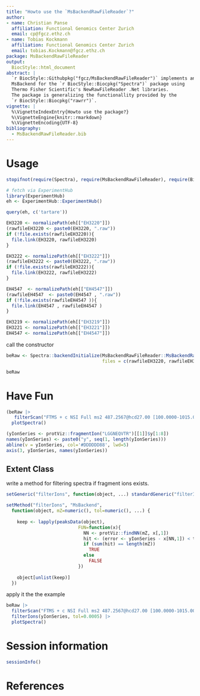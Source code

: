 ```yaml
---
title: "Howto use the `MsBackendRawFileReader`?"
author:
- name: Christian Panse
  affiliation: Functional Genomics Center Zurich
  email: cp@fgcz.ethz.ch
- name: Tobias Kockmann
  affiliation: Functional Genomics Center Zurich
  email: tobias.Kockmann@fgcz.ethz.ch
package: MsBackendRawFileReader
output:
  BiocStyle::html_document
abstract: |
  `r BiocStyle::Githubpkg("fgcz/MsBackendRawFileReader")` implements an
  MsBackend for the `r BiocStyle::Biocpkg("Spectra")` package using
  Thermo Fisher Scientific's NewRawFileReader .Net libraries.
  The package is generalizing the functionallity provided by the
  `r BiocStyle::Biocpkg("rawrr")`.
vignette: |
  %\VignetteIndexEntry{Howto use the package?}
  %\VignetteEngine{knitr::rmarkdown}
  %\VignetteEncoding{UTF-8}
bibliography:
  - MsBackendRawFileReader.bib
---
```


# Usage

```r
stopifnot(require(Spectra), require(MsBackendRawFileReader), require(BiocParallel))
```


```r
# fetch via ExperimentHub
library(ExperimentHub)
eh <- ExperimentHub::ExperimentHub()
```

```r
query(eh, c('tartare'))
```

```r
EH3220 <- normalizePath(eh[["EH3220"]])
(rawfileEH3220 <- paste0(EH3220, ".raw"))
if (!file.exists(rawfileEH3220)){
  file.link(EH3220, rawfileEH3220)
}

EH3222 <- normalizePath(eh[["EH3222"]])
(rawfileEH3222 <- paste0(EH3222, ".raw"))
if (!file.exists(rawfileEH3222)){
  file.link(EH3222, rawfileEH3222)
}

EH4547  <- normalizePath(eh[["EH4547"]])
(rawfileEH4547  <- paste0(EH4547 , ".raw"))
if (!file.exists(rawfileEH4547 )){
  file.link(EH4547 , rawfileEH4547 )
}
```

```r
EH3219 <- normalizePath(eh[["EH3219"]])
EH3221 <- normalizePath(eh[["EH3221"]])
EH4547 <- normalizePath(eh[["EH4547"]])
```

call the constructor

```r
beRaw <- Spectra::backendInitialize(MsBackendRawFileReader::MsBackendRawFileReader(),
                                    files = c(rawfileEH3220, rawfileEH3222, rawfileEH4547))
```

```r
beRaw
```


# Have Fun


```r
(beRaw |> 
   filterScan("FTMS + c NSI Full ms2 487.2567@hcd27.00 [100.0000-1015.0000]") )[437] |> 
  plotSpectra()

(yIonSeries <- protViz::fragmentIon("LGGNEQVTR")[[1]]$y[1:8])
names(yIonSeries) <- paste0("y", seq(1, length(yIonSeries)))
abline(v = yIonSeries, col='#DDDDDD88', lwd=5)
axis(3, yIonSeries, names(yIonSeries))
```

## Extent Class

write a method for filtering spectra if fragment ions exists.

```r
setGeneric("filterIons", function(object, ...) standardGeneric("filterIons"))

setMethod("filterIons", "MsBackend",
  function(object, mZ=numeric(), tol=numeric(), ...) {
    
    keep <- lapply(peaksData(object),
                           FUN=function(x){
                             NN <- protViz::findNN(mZ, x[,1])
                             hit <- (error <- yIonSeries - x[NN,1]) < tol
                             if (sum(hit) == length(mZ))
                               TRUE
                             else
                               FALSE
                           })
    
    object[unlist(keep)]
  })
```

apply it the the example

```r
beRaw |> 
  filterScan("FTMS + c NSI Full ms2 487.2567@hcd27.00 [100.0000-1015.0000]") |>
  filterIons(yIonSeries, tol=0.0005) |> 
  plotSpectra()
```

# Session information

```r
sessionInfo()
```

# References